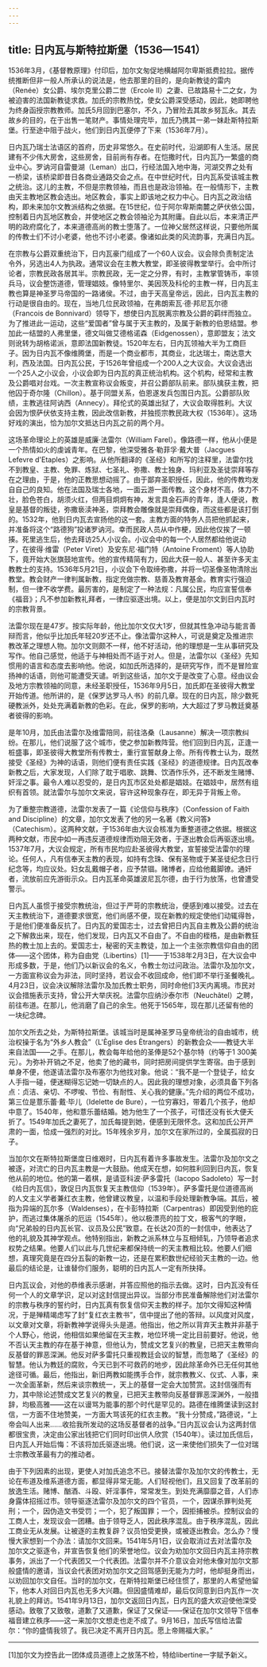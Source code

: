 ```yaml
---
---
---
```

title: 日内瓦与斯特拉斯堡（1536—1541）
---




1536年3月，《基督教原理》付印后，加尔文匆促地横越阿尔卑斯抵费拉拉。据传统推断但非一般人所承认的说法是，他去那里的目的，是向新教徒的雷内（Renée）女公爵、埃尔克里公爵二世（Ercole II）之妻、已故路易十二之女，为被迫害的法国新教徒求救。加氏的宗教热忱，使女公爵深受感动，因此，她即聘他为终身函授宗教教师。加氏5月回到巴塞尔，不久，乃冒险去其故乡努瓦永。其去故乡的目的，在于出售一笔财产。事情处理完毕，加氏乃携其一弟一妹赴斯特拉斯堡。行至途中阻于战火，他们到日内瓦便停了下来（1536年7月）。

日内瓦乃瑞士法语区的首府，历史非常悠久。在史前时代，沿湖即有人生活。居民建有不少伟大房舍，这些房舍，目前尚有存者。在恺撒时代，日内瓦乃一繁盛的商业中心。罗讷河自雷曼湖（Leman）出口，行经法国入地中海，河湖交界之处有一桥梁，该桥梁即昔日各商业通路交会之点。在中世纪时代，日内瓦系受该城主教之统治。这儿的主教，不但是宗教领袖，而且也是政治领袖。在一般情形下，主教由天主教地区教会选出。地区教会，事实上即该地之权力中心。日内瓦之政治结构，即未来加尔文教派结构之依据。在15世纪，位于阿尔卑斯南麓之萨伏依公国，控制着日内瓦地区教会，并使地区之教会领袖沦为其附庸。自此以后，本来清正严明的政府腐化了，本来道德高尚的教士堕落了。一位神父居然这样说，只要他所属的传教士们不讨小老婆，他也不讨小老婆。像诸如此类的风流韵事，充满日内瓦。

在宗教与公爵双重统治下，日内瓦豪门组成了一个60人议会。议会除负责制定法令外，另选出4人为执政。通常议会在主教大教堂，即圣彼得教堂举行。会中所讨论者，宗教民政各居其半。宗教民政，无一定之分界，有时，主教掌管铸币，率领兵马，议会整饬道德，管理娼妓。像特里尔、美因茨及科伦的主教一样，日内瓦主教也算是神圣罗马帝国的一路诸侯。不过，由于天高皇帝远，因此，日内瓦主教的行动是很自由的。现在，当地几位民政领袖，在弗朗索瓦·德·邦尼瓦尔德（Francois de Bonnivard）领导下，想使日内瓦脱离宗教及公爵的羁绊而独立。为了推进此一运动，这些“爱国者”曾与属于天主教的，及属于新教的伯恩结盟。参加此一结盟的人弗里堡，德文叫做艾德格诺森（Eidgenossen），意即盟友；法文则讹转为胡格诺派，意即法国新教徒。1520年左右，日内瓦领袖大半为工商巨子。因为日内瓦不像维腾堡，而是一个商业都市，其商业，北达瑞士，南达意大利，西及法国。日内瓦公民，于1526年曾组成一个200人之大议会。大议会选出一个25人之小议会，小议会即为日内瓦的真正统治机构。这个机构，经常和主教及公爵唱对台戏。一次主教宣称议会叛变，并召公爵部队前来。部队擒获主教，把他囚于奇尔隆（Chillon）。基于同盟关系，伯恩遂发兵包围日内瓦。公爵部队败绩，主教逃往阿讷西（Annecy）。拜伦式的英雄出狱了，大议会取得胜利。大议会因为恨萨伏依支持主教，因此改信新教，并独揽宗教民政大权（1536年）。这场好戏的演出，恰为加尔文抵达日内瓦之前的两个月。

这场革命理论上的英雄是威廉·法雷尔（William Farel）。像路德一样，他从小便是一个热情如火的虔诚青年。在巴黎，他深受雅各·勒菲孚·戴大普（Jacgues Lefevre d'Etaples）之影响。从他所翻译的《圣经》和所写的注释里，法雷尔找不到教皇、主教、免罪、炼狱、七圣礼、弥撒、教士独身、玛利亚及圣徒崇拜等存在之理由，于是，他的正教思想动摇了。由于鄙弃圣职授任，因此，他的传教均发自自己的良知。他在法国及瑞士各地，一面云游一面传教。这个身材不高，体力不壮，脸色苍白，胡须火红，但两目炯炯有神，发言具金石声的青年，逢人便说，教皇是基督的叛徒，弥撒亵渎神圣，崇拜教会雕像就是崇拜偶像，而这些都是该打倒的。1532年，他到日内瓦去宣扬他的这一套。主教方面的特务人员把他抓起来，并准备将这个“路德狗”投诸罗讷河。幸而民政人员从中作梗，因此他仅挨了一顿揍。死里逃生后，他去拜访25人小议会。小议会中的每一个人居然都给他说动了，在彼得·维雷（Peter Viret）及安东尼·福门特（Antoine Froment）等人协助下，竟开始大张旗鼓地宣传。他的宣传精简有力，因此大获一般人、甚至许多天主教教士的支持。1536年5月21日，小议会下令取缔弥撒，并将一切圣像圣物清除出教堂。教会财产一律判属新教，指定充做宗教、慈善及教育基金。教育实行强迫制，但一律不收学费。最厉害的，是制定了一种法规：凡属公民，均应宣誓信奉《福音》；凡不参加新教礼拜者，一律应驱逐出境。以上，便是加尔文到日内瓦时的宗教背景。

法雷尔现在是47岁。按实际年龄，他比加尔文仅大1岁，但就其性急冲动与能言善辩而言，他似乎比加氏年轻20岁还不止。像法雷尔这种人，可说是奠定及推进宗教改革之理想人物。加尔文则颇不一样，他不好活动，他的理想是一生从事研究及写作。他自己感觉，他适于与神相处而不适于对人。但是，法雷尔以《圣经》先知惯用的语言和态度去影响他。他说，如加氏所选择的，是研究写作，而不是冒险宣扬神的话语，则他可能遭受天谴。听到这些话，加尔文于是改变了心意。经由议会及地方宗教领袖的同意，未经圣职授任，1536年9月5日，加氏即在圣彼得大教堂开始传道。他所讲的，是《保罗达罗马人书》的前几章。现在的日内瓦，除少数死硬教派外，处处充满着新教的色彩。在此，保罗的影响，大大超过了罗马教廷奠基者彼得的影响。

是年10月，加氏由法雷尔及维雷陪同，前往洛桑（Lausanne）解决一项宗教纠纷。在那儿，他们说服了这个城市，使之参加新教阵营。他们回到日内瓦，正逢一桩盛事，即圣彼得大教堂所有传教士，重行宣誓献身上帝。所有传教士认为，既然接受《圣经》为神的话语，则他们便有责任实践《圣经》的道德规律。日内瓦改奉新教之后，大家发现，人们除了耽于唱歌、跳舞、饮酒作乐外，还不断发生赌博、奸淫之事。最令人难以忍受的，是日内瓦市区处处都是娼妓。在娼妓中，居然有组织有首领。就法雷尔与加尔文来说，容许这种现象存在，即无异于背叛上帝。

为了重整宗教道德，法雷尔发表了一篇《论信仰与秩序》（Confession of Faith and Discipline）的文章，加尔文发表了他的另一名著《教义问答》（Catechism）。这两种文献，于1536年由大议会核准为重整道德之依据。根据这两种文献，市民中如一再违反道德规律而劝阻无效者，于逐出教会后再驱逐出境。1537年7月，大议会规定，所有市民均应赴圣彼得大教堂，宣誓接受法雷尔的理论。任何人，凡有信奉天主教的表现，如持有念珠、保有圣物或于某圣徒纪念日行纪念等，均应议处。妇女乱戴帽子者，应予禁锢。赌博者，应给他戴脚镣。通奸者，流放前应先游街示众。日内瓦革命英雄波尼瓦尔德，由于行为放荡，也曾遭受警示。

日内瓦人虽惯于接受宗教统治，但过于严苛的宗教统治，便感到难以接受。过去在天主教统治下，道德要求很宽，他们尚感不便，现在新教的规定使他们动辄得咎，于是他们便准备反抗了。日内瓦的爱国志士，过去曾把日内瓦自主教及公爵的统治之下解救出来，现在，他们发现，日内瓦又不自由了。不自由的桎梏，是由新教狂热的教士加上去的。爱国志士，秘密的天主教徒，加上一个主张宗教信仰自由的团体——这个团体，称为自由党（Libertins）[1]——于1538年2月3日，在大议会中形成多数，于是，他们乃以新议会的名义，令教士勿过问政治。法雷尔及加尔文，一方面宣称议会为非法，同时坚持，若议会不收回成命，他们即不举行圣餐晚礼。4月23日，议会决议解除法雷尔及加氏教士职务，同时命他们3天内离境。市民对议会措施表示支持，曾公开大举庆祝。法雷尔应纳沙泰尔市（Neuchâtel）之聘，前往布道。在那儿，他消磨了自己的余生。他死于1565年，现在那儿还留有他的一块纪念碑。

加尔文所去之处，为斯特拉斯堡。该城当时是属神圣罗马皇帝统治的自由城市，统治权操于名为“外乡人教会”（L'Èglise des Ètrangers）的新教会众——教徒大半来自法国——之手。在那儿，教会每年给他的圣俸是52个基尔特（约等于1 300美元）。为弥补开销之不足，他卖了他的藏书，同时把房间提供学生寄宿。由于感到单身不便，他遂请法雷尔及布塞尔为他找对象。他说：“我不是一个登徒子，给女人手指一碰，便迷糊得忘记她一切缺点的人。因此我的理想对象，必须具备下列各点：贞洁、亲切、不啰唆、节俭、有耐性、关心我的健康。”先介绍的两位不成功，第三位是薏乐蕾·戴·毕儿（Idelette de Bure），一位穷寡妇，带着几个孩子，他却中意了。1540年，他和薏乐蕾结婚。她为他生了一个孩子，可惜还没有长大便夭折了。1549年加氏之妻死了，加氏每提到她，便感到无限怀念。这和加氏公开严肃的一面，恰成一强烈的对比。15年残余岁月，加尔文在家所过的，全属孤寂的日子。

当加尔文在斯特拉斯堡度日维艰时，日内瓦有着许多事故发生。法雷尔及加尔文之被逐，对流亡的日内瓦主教是一大鼓励。他成天在想，如何胜利回到日内瓦，恢复他从前的地位。他的第一着棋，是请亚科波·萨多雷托（Iacopo Sadoleto）写一封《给日内瓦信》，敦促日内瓦恢复天主教信仰（1539年）。萨多雷托是位道德高尚的人文主义学者兼红衣主教，他曾建议教皇，以温和手段处理新教争端。其后，被指为异端的瓦尔多（Waldenses），在卡彭特拉斯（Carpentras）即因受到他的庇护，而逃过集体屠杀的厄运（1545年）。他以极漂亮的拉丁文，极客气的字眼，向“兄弟般的日内瓦长官、议员及公民”致意。在长达20页的一封信中，他表达了他的礼貌及其神学观点。他特别指出，新教之派系林立与互相倾轧，乃领导者追求权势之结果。他要人们以此与几世纪来都保持统一的天主教相比较。他要人们细想，真理究竟是在四分五裂的新教一边，还是在累积数世纪经验天主教的一边。他最后的结论是，让谁替你们服务，聪明的日内瓦人一定有所抉择。

日内瓦议会，对他的恭维表示感谢，并答应照他的指示去做。这时，日内瓦没有任何一个人的文章学识，足以对这封信提出异议。当部分市民准备解除他们对法雷尔的宗教与秩序的誓约时，日内瓦真有恢复信仰天主教的样子。加尔文得知这种情况，于是殚精竭虑写了封“复红衣主教书”，信中提出了他的答辩。以风度对风度，以文章对文章，将新教神学说得头头是道。他指出，他之所以背弃天主教并非基于个人野心，他说，他相信如果他留在天主教，地位环境一定比目前要好。他说，他不否认天主教的存在基于神意，但他认为，赞成文艺复兴的教皇，已把天主教带向反基督的罪恶深渊。他反对萨多雷托只重视教廷会议的智慧，而忽略了《圣经》的智慧。他认为教廷的腐败，今天已到不可救药的地步，因此除革命外已无任何其他途径可循。最后，他指出，新旧两教如能携手合作，就宗教教义、仪式、人事，来一次全面革新，然后来谈宗教统一，天上的基督一定会大加赞赏。这封信强而有力，其中除论述赞成文艺复兴的教皇，已把天主教带向反基督罪恶深渊外，一般措辞，均极高雅——这在以谩骂为能事的那个时代是罕见的。路德在维腾堡读到这封信，一方面不住地赞美，一方面大骂该死的红衣主教。“我十分赞成，”路德说，“上帝会叫人出来……收拾我所发动的这场反基督者的战争。”日内瓦议会认为这两封信都很宝贵，决定由公家出钱把它们同时印出供人欣赏（1540年）。读过加氏信后，日内瓦人开始后悔：不该将加氏驱逐出境。他们说，这一来使他们损失了一位对瑞士宗教改革最有力的推动者。

由于下列因素的出现，更使人对加氏追念不已。接替法雷尔及加尔文的传教士，无论在布道及维系道德方面，都显得非常无能。人们轻视他们，且又回复了改革前的放逸生活。赌博、酗酒、斗殴、奸淫事件，常常发生。到处充满靡靡之音，人们赤身露体招摇过市。领导驱逐法雷尔及加尔文的四个官员，一个，因谋杀罪判处死刑；一个，因伪造文书受罚；一个，犯了叛国罪；一个，因拒捕被杀。控制议会的工商人士，发现议会一团糟。由于领导乏人，因此秩序混乱。由于秩序混乱，因此工商业无从发展。让被逐的主教复辟？议员怕受更换，或被逐出教会。怎么办？慢慢大家想到一个办法：请加尔文回来。1541年5月1日，议会取消过去对法雷尔及加尔文之驱逐令，并宣告恢复他们的荣誉地位。议会为劝加尔文回日内瓦主持宗教事务，派出了一个代表团又一个代表团。法雷尔并不介意议会对他未像对加尔文那般盛情的邀请，当议会代表团对劝加尔文之回驾感到无能为力时，他却挺身而出，以劝回加尔文自任。当时的加尔文，在斯特拉斯堡已经住惯了，那里的人希望他留下，他本人对回日内瓦也无多大兴趣。但因盛情难却，最后仅同意到日内瓦作一次礼貌上的拜访。1541年9月13日，加尔文返回日内瓦，日内瓦的盛大欢迎使他深受感动。致敬了又致敬，道歉了又道歉，保证了又保证——保证在加尔文领导下信奉福音建立秩序——这一来加尔文想走也走不成了。9月16日，加氏写信给法雷尔：“你的盛情我领了。我已决定不离开日内瓦。愿上帝赐福大家。”



* * *



[1]加尔文为控告此一团体成员道德上之放荡不检，特给libertine一字赋予新义。